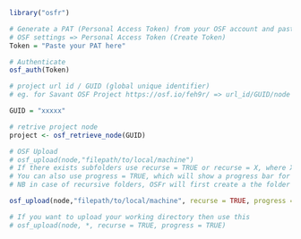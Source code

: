 ```R
library("osfr")
```

```R
# Generate a PAT (Personal Access Token) from your OSF account and paste it here.
# OSF settings => Personal Access Token (Create Token)
Token = "Paste your PAT here"

# Authenticate
osf_auth(Token)

# project url id / GUID (global unique identifier)
# eg. for Savant OSF Project https://osf.io/feh9r/ => url_id/GUID/node = "feh9r" | N.B GUID would always be a 5 alphanummeric sting

GUID = "xxxxx"

# retrive project node
project <- osf_retrieve_node(GUID)
```


```R
# OSF Upload
# osf_upload(node,"filepath/to/local/machine") 
# If there exists subfolders use recurse = TRUE or recurse = X, where X is a postive number denoting subfolder levels
# You can also use progress = TRUE, which will show a progress bar for files upload
# NB in case of recursive folders, OSFr will first create a the folder structures and then populate/upload the files.

osf_upload(node,"filepath/to/local/machine", recurse = TRUE, progress = TRUE)

# If you want to upload your working directory then use this 
# osf_upload(node, *, recurse = TRUE, progress = TRUE)
```